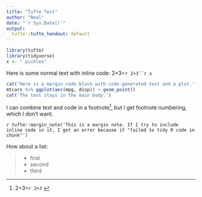 ```yaml
---
title: "Tufte Test"
author: "Neal"
date: "`r Sys.Date()`"
output:
  tufte::tufte_handout: default
---
```


```r
library(tufte)
library(tidyverse)
x <- " pickles"
```

Here is some normal text with inline code: 2+3=`r 2+3``r x`  

\vspace{10pt}

```r
cat('Here is a margin code block with code-generated text and a plot.')
mtcars %>% ggplot(aes(mpg, disp)) + geom_point()
cat('The text stays in the main body.')
```

\vspace{10pt}

I can combine text and code in a footnote^[2+3=`r 2+3` \newline\vspace{10pt}], but I get footnote numbering, which I don't want.

\begin{marginfigure}
Here is a margin figure with inline code that does work: 2+3=`r 2+3` \newline\vspace{10pt}
\end{marginfigure}


`r tufte::margin_note('This is a margin note. If I try to include inline code in it, I get an error because it "failed to tidy R code in chunk"')`  

How about a list:

> - first
> - second
> - third